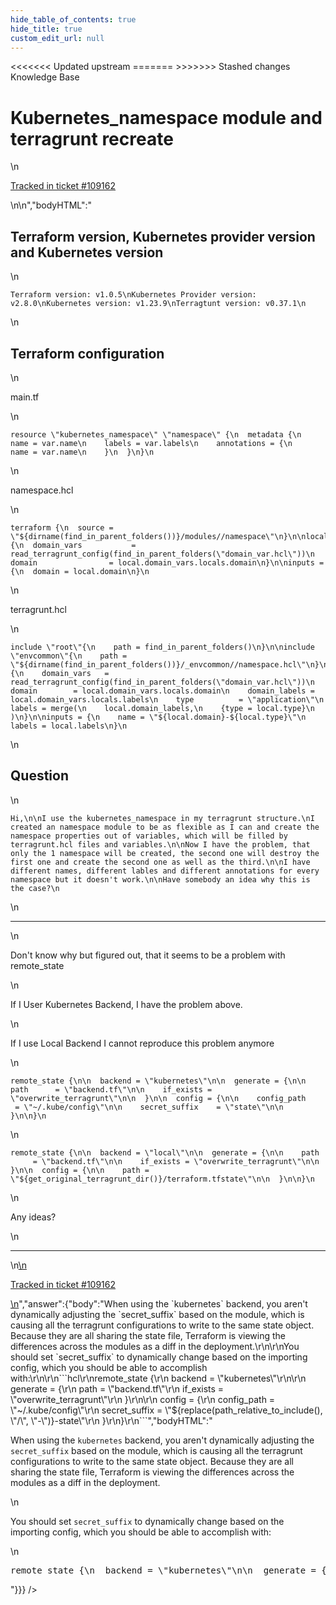 ```yaml
---
hide_table_of_contents: true
hide_title: true
custom_edit_url: null
---
```



<head>
<<<<<<< Updated upstream
  <link rel="canonical" href="https://github.com/tnn-gruntwork-io/knowledge-base/discussions/542" />
=======
  <link rel="canonical" href="https://github.com/tnn-gruntwork-io/knowledge-base/discussions/542" />
>>>>>>> Stashed changes
</head>

<CenterLayout>
<span className="searchCategory">Knowledge Base</span>
<h1>Kubernetes_namespace module and terragrunt recreate</h1>
<GitHub discussion={{"id":"D_kwDOF8slf84AQhAx","number":542,"author":{"login":"Eweol"},"title":"Kubernetes_namespace module and terragrunt recreate","body":"\n## Terraform version, Kubernetes provider version and Kubernetes version\r\n```\r\nTerraform version: v1.0.5\r\nKubernetes Provider version: v2.8.0\r\nKubernetes version: v1.23.9\r\nTerragtunt version: v0.37.1\r\n```\r\n## Terraform configuration\r\nmain.tf\r\n```\r\nresource \"kubernetes_namespace\" \"namespace\" {\r\n  metadata {\r\n    name = var.name\r\n    labels = var.labels\r\n    annotations = {\r\n      name = var.name\r\n    }\r\n  }\r\n}\r\n```\r\nnamespace.hcl\r\n```\r\nterraform {\r\n  source = \"${dirname(find_in_parent_folders())}/modules//namespace\"\r\n}\r\n\r\nlocals {\r\n  domain_vars           = read_terragrunt_config(find_in_parent_folders(\"domain_var.hcl\"))\r\n  domain                = local.domain_vars.locals.domain\r\n}\r\n\r\ninputs = {\r\n  domain = local.domain\r\n}\r\n```\r\nterragrunt.hcl\r\n```\r\ninclude \"root\"{\r\n    path = find_in_parent_folders()\r\n}\r\n\r\ninclude \"envcommon\"{\r\n    path = \"${dirname(find_in_parent_folders())}/_envcommon//namespace.hcl\"\r\n}\r\n\r\nlocals {\r\n    domain_vars   = read_terragrunt_config(find_in_parent_folders(\"domain_var.hcl\"))\r\n    domain        = local.domain_vars.locals.domain\r\n    domain_labels = local.domain_vars.locals.labels\r\n    type          = \"application\"\r\n    labels = merge(\r\n    local.domain_labels,\r\n    {type = local.type}\r\n  )\r\n}\r\n\r\ninputs = {\r\n    name = \"${local.domain}-${local.type}\"\r\n    labels = local.labels\r\n}\r\n```\r\n\r\n## Question\r\n```\r\nHi,\r\n\r\nI use the kubernetes_namespace in my terragrunt structure.\r\nI created an namespace module to be as flexible as I can and create the namespace properties out of variables, which will be filled by terragrunt.hcl files and variables.\r\n\r\nNow I have the problem, that only the 1 namespace will be created, the second one will destroy the first one and create the second one as well as the third.\r\n\r\nI have different names, different lables and different annotations for every namespace but it doesn't work.\r\n\r\nHave somebody an idea why this is the case?\r\n```\r\n-----------------------------------------------------------------------------------------------------------------------------------------------\r\n\r\nDon't know why but figured out, that it seems to be a problem with remote_state\r\n\r\nIf I User Kubernetes Backend, I have the problem above.\r\n\r\nIf I use Local Backend I cannot reproduce this problem anymore\r\n\r\n```\r\nremote_state {\r\n\r\n  backend = \"kubernetes\"\r\n\r\n  generate = {\r\n\r\n    path      = \"backend.tf\"\r\n\r\n    if_exists = \"overwrite_terragrunt\"\r\n\r\n  }\r\n\r\n  config = {\r\n\r\n    config_path      = \"~/.kube/config\"\r\n\r\n    secret_suffix    = \"state\"\r\n\r\n  }\r\n\r\n}\r\n```\r\n```\r\nremote_state {\r\n\r\n  backend = \"local\"\r\n\r\n  generate = {\r\n\r\n    path      = \"backend.tf\"\r\n\r\n    if_exists = \"overwrite_terragrunt\"\r\n\r\n  }\r\n\r\n  config = {\r\n\r\n    path = \"${get_original_terragrunt_dir()}/terraform.tfstate\"\r\n\r\n  }\r\n\r\n}\r\n```\r\n\r\nAny ideas?\n\n---\n\n<ins datetime=\"2022-08-24T09:10:26Z\">\n  <p><a href=\"https://support.gruntwork.io/hc/requests/109162\">Tracked in ticket #109162</a></p>\n</ins>\n","bodyHTML":"<h2 dir=\"auto\">Terraform version, Kubernetes provider version and Kubernetes version</h2>\n<div class=\"snippet-clipboard-content notranslate position-relative overflow-auto\" data-snippet-clipboard-copy-content=\"Terraform version: v1.0.5\nKubernetes Provider version: v2.8.0\nKubernetes version: v1.23.9\nTerragtunt version: v0.37.1\"><pre class=\"notranslate\"><code class=\"notranslate\">Terraform version: v1.0.5\nKubernetes Provider version: v2.8.0\nKubernetes version: v1.23.9\nTerragtunt version: v0.37.1\n</code></pre></div>\n<h2 dir=\"auto\">Terraform configuration</h2>\n<p dir=\"auto\">main.tf</p>\n<div class=\"snippet-clipboard-content notranslate position-relative overflow-auto\" data-snippet-clipboard-copy-content=\"resource &quot;kubernetes_namespace&quot; &quot;namespace&quot; {\n  metadata {\n    name = var.name\n    labels = var.labels\n    annotations = {\n      name = var.name\n    }\n  }\n}\"><pre class=\"notranslate\"><code class=\"notranslate\">resource \"kubernetes_namespace\" \"namespace\" {\n  metadata {\n    name = var.name\n    labels = var.labels\n    annotations = {\n      name = var.name\n    }\n  }\n}\n</code></pre></div>\n<p dir=\"auto\">namespace.hcl</p>\n<div class=\"snippet-clipboard-content notranslate position-relative overflow-auto\" data-snippet-clipboard-copy-content=\"terraform {\n  source = &quot;${dirname(find_in_parent_folders())}/modules//namespace&quot;\n}\n\nlocals {\n  domain_vars           = read_terragrunt_config(find_in_parent_folders(&quot;domain_var.hcl&quot;))\n  domain                = local.domain_vars.locals.domain\n}\n\ninputs = {\n  domain = local.domain\n}\"><pre class=\"notranslate\"><code class=\"notranslate\">terraform {\n  source = \"${dirname(find_in_parent_folders())}/modules//namespace\"\n}\n\nlocals {\n  domain_vars           = read_terragrunt_config(find_in_parent_folders(\"domain_var.hcl\"))\n  domain                = local.domain_vars.locals.domain\n}\n\ninputs = {\n  domain = local.domain\n}\n</code></pre></div>\n<p dir=\"auto\">terragrunt.hcl</p>\n<div class=\"snippet-clipboard-content notranslate position-relative overflow-auto\" data-snippet-clipboard-copy-content=\"include &quot;root&quot;{\n    path = find_in_parent_folders()\n}\n\ninclude &quot;envcommon&quot;{\n    path = &quot;${dirname(find_in_parent_folders())}/_envcommon//namespace.hcl&quot;\n}\n\nlocals {\n    domain_vars   = read_terragrunt_config(find_in_parent_folders(&quot;domain_var.hcl&quot;))\n    domain        = local.domain_vars.locals.domain\n    domain_labels = local.domain_vars.locals.labels\n    type          = &quot;application&quot;\n    labels = merge(\n    local.domain_labels,\n    {type = local.type}\n  )\n}\n\ninputs = {\n    name = &quot;${local.domain}-${local.type}&quot;\n    labels = local.labels\n}\"><pre class=\"notranslate\"><code class=\"notranslate\">include \"root\"{\n    path = find_in_parent_folders()\n}\n\ninclude \"envcommon\"{\n    path = \"${dirname(find_in_parent_folders())}/_envcommon//namespace.hcl\"\n}\n\nlocals {\n    domain_vars   = read_terragrunt_config(find_in_parent_folders(\"domain_var.hcl\"))\n    domain        = local.domain_vars.locals.domain\n    domain_labels = local.domain_vars.locals.labels\n    type          = \"application\"\n    labels = merge(\n    local.domain_labels,\n    {type = local.type}\n  )\n}\n\ninputs = {\n    name = \"${local.domain}-${local.type}\"\n    labels = local.labels\n}\n</code></pre></div>\n<h2 dir=\"auto\">Question</h2>\n<div class=\"snippet-clipboard-content notranslate position-relative overflow-auto\" data-snippet-clipboard-copy-content=\"Hi,\n\nI use the kubernetes_namespace in my terragrunt structure.\nI created an namespace module to be as flexible as I can and create the namespace properties out of variables, which will be filled by terragrunt.hcl files and variables.\n\nNow I have the problem, that only the 1 namespace will be created, the second one will destroy the first one and create the second one as well as the third.\n\nI have different names, different lables and different annotations for every namespace but it doesn't work.\n\nHave somebody an idea why this is the case?\"><pre class=\"notranslate\"><code class=\"notranslate\">Hi,\n\nI use the kubernetes_namespace in my terragrunt structure.\nI created an namespace module to be as flexible as I can and create the namespace properties out of variables, which will be filled by terragrunt.hcl files and variables.\n\nNow I have the problem, that only the 1 namespace will be created, the second one will destroy the first one and create the second one as well as the third.\n\nI have different names, different lables and different annotations for every namespace but it doesn't work.\n\nHave somebody an idea why this is the case?\n</code></pre></div>\n<hr>\n<p dir=\"auto\">Don't know why but figured out, that it seems to be a problem with remote_state</p>\n<p dir=\"auto\">If I User Kubernetes Backend, I have the problem above.</p>\n<p dir=\"auto\">If I use Local Backend I cannot reproduce this problem anymore</p>\n<div class=\"snippet-clipboard-content notranslate position-relative overflow-auto\" data-snippet-clipboard-copy-content=\"remote_state {\n\n  backend = &quot;kubernetes&quot;\n\n  generate = {\n\n    path      = &quot;backend.tf&quot;\n\n    if_exists = &quot;overwrite_terragrunt&quot;\n\n  }\n\n  config = {\n\n    config_path      = &quot;~/.kube/config&quot;\n\n    secret_suffix    = &quot;state&quot;\n\n  }\n\n}\"><pre class=\"notranslate\"><code class=\"notranslate\">remote_state {\n\n  backend = \"kubernetes\"\n\n  generate = {\n\n    path      = \"backend.tf\"\n\n    if_exists = \"overwrite_terragrunt\"\n\n  }\n\n  config = {\n\n    config_path      = \"~/.kube/config\"\n\n    secret_suffix    = \"state\"\n\n  }\n\n}\n</code></pre></div>\n<div class=\"snippet-clipboard-content notranslate position-relative overflow-auto\" data-snippet-clipboard-copy-content=\"remote_state {\n\n  backend = &quot;local&quot;\n\n  generate = {\n\n    path      = &quot;backend.tf&quot;\n\n    if_exists = &quot;overwrite_terragrunt&quot;\n\n  }\n\n  config = {\n\n    path = &quot;${get_original_terragrunt_dir()}/terraform.tfstate&quot;\n\n  }\n\n}\"><pre class=\"notranslate\"><code class=\"notranslate\">remote_state {\n\n  backend = \"local\"\n\n  generate = {\n\n    path      = \"backend.tf\"\n\n    if_exists = \"overwrite_terragrunt\"\n\n  }\n\n  config = {\n\n    path = \"${get_original_terragrunt_dir()}/terraform.tfstate\"\n\n  }\n\n}\n</code></pre></div>\n<p dir=\"auto\">Any ideas?</p>\n<hr>\n<ins datetime=\"2022-08-24T09:10:26Z\">\n  <p dir=\"auto\"><a href=\"https://support.gruntwork.io/hc/requests/109162\" rel=\"nofollow\">Tracked in ticket #109162</a></p>\n</ins>","answer":{"body":"When using the `kubernetes` backend, you aren't dynamically adjusting the `secret_suffix` based on the module, which is causing all the terragrunt configurations to write to the same state object. Because they are all sharing the state file, Terraform is viewing the differences across the modules as a diff in the deployment.\r\n\r\nYou should set `secret_suffix` to dynamically change based on the importing config, which you should be able to accomplish with:\r\n\r\n```hcl\r\nremote_state {\r\n  backend = \"kubernetes\"\r\n\r\n  generate = {\r\n    path      = \"backend.tf\"\r\n    if_exists = \"overwrite_terragrunt\"\r\n  }\r\n\r\n  config = {\r\n    config_path      = \"~/.kube/config\"\r\n    secret_suffix    = \"${replace(path_relative_to_include(), \"/\", \"-\")}-state\"\r\n  }\r\n}\r\n```","bodyHTML":"<p dir=\"auto\">When using the <code class=\"notranslate\">kubernetes</code> backend, you aren't dynamically adjusting the <code class=\"notranslate\">secret_suffix</code> based on the module, which is causing all the terragrunt configurations to write to the same state object. Because they are all sharing the state file, Terraform is viewing the differences across the modules as a diff in the deployment.</p>\n<p dir=\"auto\">You should set <code class=\"notranslate\">secret_suffix</code> to dynamically change based on the importing config, which you should be able to accomplish with:</p>\n<div class=\"highlight highlight-source-terraform notranslate position-relative overflow-auto\" dir=\"auto\" data-snippet-clipboard-copy-content=\"remote_state {\n  backend = &quot;kubernetes&quot;\n\n  generate = {\n    path      = &quot;backend.tf&quot;\n    if_exists = &quot;overwrite_terragrunt&quot;\n  }\n\n  config = {\n    config_path      = &quot;~/.kube/config&quot;\n    secret_suffix    = &quot;${replace(path_relative_to_include(), &quot;/&quot;, &quot;-&quot;)}-state&quot;\n  }\n}\"><pre class=\"notranslate\"><span class=\"pl-en\">remote_state</span> {\n  backend <span class=\"pl-k\">=</span> <span class=\"pl-s\"><span class=\"pl-pds\">\"</span>kubernetes<span class=\"pl-pds\">\"</span></span>\n\n  generate <span class=\"pl-k\">=</span> {\n    path      <span class=\"pl-k\">=</span> <span class=\"pl-s\"><span class=\"pl-pds\">\"</span>backend.tf<span class=\"pl-pds\">\"</span></span>\n    if_exists <span class=\"pl-k\">=</span> <span class=\"pl-s\"><span class=\"pl-pds\">\"</span>overwrite_terragrunt<span class=\"pl-pds\">\"</span></span>\n  }\n\n  config <span class=\"pl-k\">=</span> {\n    config_path      <span class=\"pl-k\">=</span> <span class=\"pl-s\"><span class=\"pl-pds\">\"</span>~/.kube/config<span class=\"pl-pds\">\"</span></span>\n    secret_suffix    <span class=\"pl-k\">=</span> <span class=\"pl-s\"><span class=\"pl-pds\">\"</span><span class=\"pl-k\">${</span><span class=\"pl-c1\">replace</span>(<span class=\"pl-v\">path_relative_to_include</span>(), <span class=\"pl-s\"><span class=\"pl-pds\">\"</span>/<span class=\"pl-pds\">\"</span></span>, <span class=\"pl-s\"><span class=\"pl-pds\">\"</span>-<span class=\"pl-pds\">\"</span></span>)<span class=\"pl-k\">}</span>-state<span class=\"pl-pds\">\"</span></span>\n  }\n}</pre></div>"}}} />

</CenterLayout>
  

<!-- ##DOCS-SOURCER-START
{
  "sourcePlugin": "github-discussions",
  "hash": "43d66f2354921f22b0e166a80da7d1db"
}
##DOCS-SOURCER-END -->
